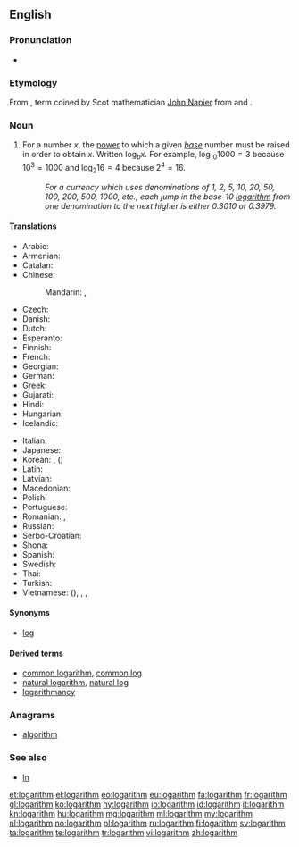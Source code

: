 ==English==
{{wikipedia}}

===Pronunciation===
* {{a|US}} {{IPA|/ˈlɑ.ɡə.ɹɪ.ð(ə)m/|lang=en}}

===Etymology===
From {{etyl|NL.|en}} {{term|logarithmus|lang=la}}, term coined by Scot mathematician [[w:John Napier|John Napier]] from {{etyl|grc|en}} {{term|λόγος||word, reason|sc=polytonic|tr=logos|lang=grc}} and {{term|ἀριθμός||number|sc=polytonic|tr=arithmos|lang=grc}}.

===Noun===
{{en-noun}}

# {{context|mathematics|lang=en}} For a number <math>x</math>, the [[power]] to which a given ''[[base]]'' number must be raised in order to obtain <math>x</math>.  Written <math>\log_b x</math>.  For example, <math>\log_{10} 1000 = 3</math> because <math>10^3 = 1000</math> and <math>\log_2 16 = 4</math> because <math>2^4 = 16</math>.
#: ''For a currency which uses denominations of 1, 2, 5, 10, 20, 50, 100, 200, 500, 1000, etc., each jump in the base-10 [[logarithm]] from one denomination to the next higher is either 0.3010 or 0.3979.''

====Translations====
{{trans-top|for a number x, the power to which a given base number must be raised in order to obtain x}}
* Arabic: {{t|ar|لوغارثم|m|tr=lugharithm}}
* Armenian: {{t|hy|լոգարիթմ|tr=logarit’m}}
* Catalan: {{t|ca|logaritme|m}}
* Chinese:
*: Mandarin: {{t|cmn|對數|sc=Hani}}, {{t+|cmn|对数|tr=duìshù|sc=Hani}}
* Czech: {{t|cs|logaritmus|m}}
* Danish: {{t|da|logaritme|c}}
* Dutch: {{t+|nl|logaritme|n}}
* Esperanto: {{t+|eo|logaritmo}}
* Finnish: {{t+|fi|logaritmi}}
* French: {{t+|fr|logarithme|m}}
* Georgian: {{t|ka|ლოგარითმი|tr=logarit’mi|sc=Geor}}
* German: {{t+|de|Logarithmus|m}}
* Greek: {{t+|el|λογάριθμος|m|tr=logárithmos}}
* Gujarati: {{t|gu|લઘુગણક|tr=laghugaṇak|sc=Gujr}}
* Hindi: {{t|hi|लघुगणक|tr=laghugaṇak}}
* Hungarian: {{t+|hu|logaritmus}}
* Icelandic: {{t|is|logri|m}}
{{trans-mid}}
* Italian: {{t|it|logaritmo|m}}
* Japanese: {{t|ja|対数|tr=たいすう, taisū}}
* Korean: {{t+|ko|로그|sc=Hang}}, {{t+|ko|대수|sc=Hang}} ({{t+|ko|對數|sc=Hani}})
* Latin: {{t|la|logarithmus}}
* Latvian: {{t|lv|logaritms|m}}
* Macedonian: {{t|mk|логаритам|m|tr=logarítam}}
* Polish: {{t+|pl|logarytm|m}}
* Portuguese: {{t+|pt|logaritmo|m}}
* Romanian: {{t+|ro|logaritm|m}}, {{t|ro|logaritmi|m-p}}
* Russian: {{t+|ru|логарифм|m|tr=logarífm}}
* Serbo-Croatian: {{t+|sh|logaritam|m}}
* Shona: {{t|sn|mhetapawa}}
* Spanish: {{t|es|logaritmo|m}}
* Swedish: {{t+|sv|logaritm|c}}
* Thai: {{t|th|ลอการิทึม|tr=logaaríteum}}
* Turkish: {{t+|tr|logaritma}}
* Vietnamese: {{t|vi|đối số}} ({{t|vi|對數|sc=Hani}}), {{t|vi|lôga}}, {{t|vi|lôgarit}}, {{t+|vi|lô-ga-rít}}
{{trans-bottom}}

====Synonyms====
* [[log]]

====Derived terms====
* [[common logarithm]], [[common log]]
* [[natural logarithm]], [[natural log]]
* [[logarithmancy]]

===Anagrams===
* [[algorithm]]

===See also===
* [[ln]]

[[et:logarithm]]
[[el:logarithm]]
[[eo:logarithm]]
[[eu:logarithm]]
[[fa:logarithm]]
[[fr:logarithm]]
[[gl:logarithm]]
[[ko:logarithm]]
[[hy:logarithm]]
[[io:logarithm]]
[[id:logarithm]]
[[it:logarithm]]
[[kn:logarithm]]
[[hu:logarithm]]
[[mg:logarithm]]
[[ml:logarithm]]
[[my:logarithm]]
[[nl:logarithm]]
[[no:logarithm]]
[[pl:logarithm]]
[[ru:logarithm]]
[[fi:logarithm]]
[[sv:logarithm]]
[[ta:logarithm]]
[[te:logarithm]]
[[tr:logarithm]]
[[vi:logarithm]]
[[zh:logarithm]]